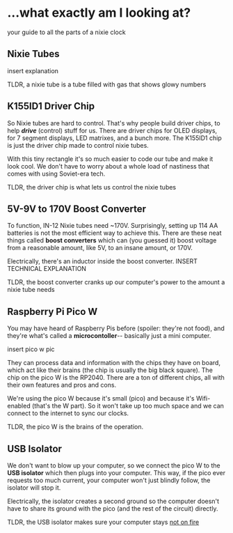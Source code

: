 # ...what exactly am I looking at?
your guide to all the parts of a nixie clock

## Nixie Tubes
insert explanation

TLDR, a nixie tube is a tube filled with gas that shows glowy numbers

## K155ID1 Driver Chip
So Nixie tubes are hard to control. That's why people build driver chips, to help ***drive*** (control) stuff
for us. There are driver chips for OLED displays, for 7 segment displays, LED matrixes, and a bunch more. The
K155ID1 chip is just the driver chip made to control nixie tubes.

With this tiny rectangle it's so much easier to code our tube and make it look cool. We don't have to worry
about a whole load of nastiness that comes with using Soviet-era tech.

TLDR, the driver chip is what lets us control the nixie tubes

## 5V-9V to 170V Boost Converter
To function, IN-12 Nixie tubes need ~170V. Surprisingly, setting up 114 AA batteries is not the most efficient
way to achieve this. There are these neat things called **boost converters** which can (you guessed it) boost
voltage from a reasonable amount, like 5V, to an insane amount, or 170V.

Electrically, there's an inductor inside the boost converter. INSERT TECHNICAL EXPLANATION

TLDR, the boost converter cranks up our computer's power to the amount a nixie tube needs

## Raspberry Pi Pico W
You may have heard of Raspberry Pis before (spoiler: they're not food), and they're what's called a 
**microcontoller**-- basically just a mini computer. 

insert pico w pic

They can process data and information with the chips they have on board, which act like their brains (the chip 
is usually the big black square). The chip on the pico W is the RP2040. There are a ton of different
chips, all with their own features and pros and cons.

We're using the pico W because it's small (pico) and because it's Wifi-enabled (that's the W
part). So it won't take up too much space and we can connect to the internet to sync our clocks.

TLDR, the pico W is the brains of the operation.


## USB Isolator
We don't want to blow up your computer, so we connect the pico W to the **USB isolator** which then plugs into 
your computer. This way, if the pico ever requests too much current, your computer won't just blindly follow,
the isolator will stop it. 

Electrically, the isolator creates a second ground so the computer doesn't have to
share its ground with the pico (and the rest of the circuit) directly.

TLDR, the USB isolator makes sure your computer stays <u>not on fire</u>